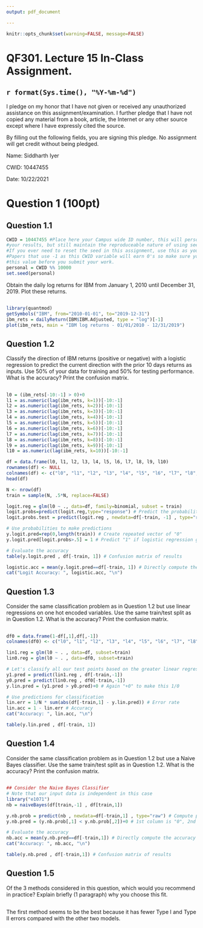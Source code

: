 ```yaml
---
output: pdf_document

---
```


```r
knitr::opts_chunk$set(warning=FALSE, message=FALSE)
```



# QF301.  Lecture 15 In-Class Assignment.


## `r format(Sys.time(), "%Y-%m-%d")`

I pledge on my honor that I have not given or received any unauthorized assistance on this assignment/examination. I further pledge that I have not copied any material from a book, article, the Internet or any other source except where I have expressly cited the source.

By filling out the following fields, you are signing this pledge.  No assignment will get credit without being pledged.

Name: Siddharth Iyer

CWID: 10447455

Date: 10/22/2021

# Question 1 (100pt)

## Question 1.1
```r
CWID = 10447455 #Place here your Campus wide ID number, this will personalize
#your results, but still maintain the reproduceable nature of using seeds.
#If you ever need to reset the seed in this assignment, use this as your seed
#Papers that use -1 as this CWID variable will earn 0's so make sure you change
#this value before you submit your work.
personal = CWID %% 10000
set.seed(personal)
```
Obtain the daily log returns for IBM from January 1, 2010 until December 31, 2019.
Plot these returns.

## \textcolor{red}{Solution:} 

```r
library(quantmod)
getSymbols("IBM", from="2010-01-01", to="2019-12-31")
ibm_rets = dailyReturn(IBM$IBM.Adjusted, type = "log")[-1]
plot(ibm_rets, main = "IBM log returns - 01/01/2010 - 12/31/2019")
```


## Question 1.2
Classify the direction of IBM returns (positive or negative) with a logistic regression to predict the current direction with the prior 10 days returns as inputs.
Use 50% of your data for training and 50% for testing performance.  
What is the accuracy? Print the confusion matrix.

## \textcolor{red}{Solution:}

```r
l0 = (ibm_rets[-10:-1] > 0)+0
l1 = as.numeric(lag(ibm_rets, k=1))[-10:-1]
l2 = as.numeric(lag(ibm_rets, k=2))[-10:-1]
l3 = as.numeric(lag(ibm_rets, k=3))[-10:-1]
l4 = as.numeric(lag(ibm_rets, k=4))[-10:-1]
l5 = as.numeric(lag(ibm_rets, k=5))[-10:-1]
l6 = as.numeric(lag(ibm_rets, k=6))[-10:-1]
l7 = as.numeric(lag(ibm_rets, k=7))[-10:-1]
l8 = as.numeric(lag(ibm_rets, k=8))[-10:-1]
l9 = as.numeric(lag(ibm_rets, k=9))[-10:-1]
l10 = as.numeric(lag(ibm_rets, k=10))[-10:-1]

df = data.frame(l0, l1, l2, l3, l4, l5, l6, l7, l8, l9, l10)
rownames(df) <- NULL
colnames(df) <- c("l0", "l1", "l2", "l3", "l4", "l5", "l6", "l7", "l8", "l9", "l10")
head(df)

N <- nrow(df)
train = sample(N, .5*N, replace=FALSE)

logit.reg = glm(l0 ~ ., data=df, family=binomial, subset = train) 
logit.probs=predict(logit.reg,type="response") # Predict the probability for direction on training data
logit.probs.test = predict(logit.reg , newdata=df[-train, -1] , type="response") # Compute probabilities

# Use probabilities to make predictions
y.logit.pred=rep(0,length(train)) # Create repeated vector of "0"
y.logit.pred[logit.probs>.5] = 1 # Predict "1" if logistic regression gives greater probability to "1"

# Evaluate the accuracy
table(y.logit.pred , df[-train, 1]) # Confusion matrix of results

logistic.acc = mean(y.logit.pred==df[-train, 1]) # Directly compute the accuracy
cat("Logit Accuracy: ", logistic.acc, "\n")
```

## Question 1.3
Consider the same classification problem as in Question 1.2 but use linear regressions on one hot encoded variables.
Use the same train/test split as in Question 1.2.
What is the accuracy? Print the confusion matrix.

## \textcolor{red}{Solution:}

```r
df0 = data.frame(1-df[,1],df[,-1])
colnames(df0) <- c("l0", "l1", "l2", "l3", "l4", "l5", "l6", "l7", "l8", "l9", "l10")

lin1.reg = glm(l0 ~ . , data=df, subset=train)
lin0.reg = glm(l0 ~ . , data=df0, subset=train)

# Let's classify all our test points based on the greater linear regression
y1.pred = predict(lin1.reg , df[-train,-1])
y0.pred = predict(lin0.reg , df0[-train,-1])
y.lin.pred = (y1.pred > y0.pred)+0 # Again "+0" to make this 1/0

# Use predictions for classification
lin.err = 1/N * sum(abs(df[-train,1] - y.lin.pred)) # Error rate
lin.acc = 1 - lin.err # Accuracy
cat("Accuracy: ", lin.acc, "\n")

table(y.lin.pred , df[-train, 1])
```

## Question 1.4
Consider the same classification problem as in Question 1.2 but use a Naive Bayes classifier.
Use the same train/test split as in Question 1.2.
What is the accuracy? Print the confusion matrix.

## \textcolor{red}{Solution:}

```r
## Consider the Naive Bayes Classifier
# Note that our input data is independent in this case
library("e1071")
nb = naiveBayes(df[train,-1] , df[train,1])

y.nb.prob = predict(nb , newdata=df[-train,1] , type="raw") # Compute probabilities
y.nb.pred = (y.nb.prob[,1] < y.nb.prob[,2])+0 # 1st column is "0", 2nd column is "1"

# Evaluate the accuracy
nb.acc = mean(y.nb.pred==df[-train,1]) # Directly compute the accuracy
cat("Accuracy: ", nb.acc, "\n")

table(y.nb.pred , df[-train,1]) # Confusion matrix of results
```

## Question 1.5
Of the 3 methods considered in this question, which would you recommend in practice?
Explain briefly (1 paragraph) why you choose this fit.

## \textcolor{red}{Solution:}

The first method seems to be the best because it has fewer Type I and Type II errors compared with the other two models. 


